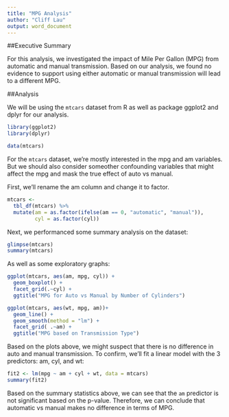 ```yaml
---
title: "MPG Analysis"
author: "Cliff Lau"
output: word_document
---
```


##Executive Summary

For this analysis, we investigated the impact of Mile Per Gallon (MPG) from automatic and manual transmission. Based on our analysis, we found no evidence to support using either automatic or manual transmission will lead to a different MPG.

##Analysis

We will be using the `mtcars` dataset from R as well as package ggplot2 and dplyr for our analysis.
```r
library(ggplot2)
library(dplyr)

data(mtcars)
```

For the `mtcars` dataset, we're mostly interested in the mpg and am variables.
But we should also consider someother confounding variables that might affect the mpg and mask the true effect of auto vs manual.

First, we'll rename the am column and change it to factor.
```r
mtcars <- 
  tbl_df(mtcars) %>%
  mutate(am = as.factor(ifelse(am == 0, "automatic", "manual")),
         cyl = as.factor(cyl))
```

Next, we performanced some summary analysis on the dataset:
```r
glimpse(mtcars)
summary(mtcars)
```

As well as some exploratory graphs:
```r
ggplot(mtcars, aes(am, mpg, cyl)) + 
  geom_boxplot() +
  facet_grid(.~cyl) +
  ggtitle("MPG for Auto vs Manual by Number of Cylinders")

ggplot(mtcars, aes(wt, mpg, am))+ 
  geom_line() +
  geom_smooth(method = "lm") +
  facet_grid( .~am) +
  ggtitle("MPG based on Transmission Type")
```

Based on the plots above, we might suspect that there is no difference in auto and manual transmission. To confirm, we'll fit a linear model with the 3 predictors: am, cyl, and wt:

```r
fit2 <- lm(mpg ~ am + cyl + wt, data = mtcars)
summary(fit2)
```

Based on the summary statistics above, we can see that the `am` predictor is not significant based on the p-value. Therefore, we can conclude that automatic vs manual makes no difference in terms of MPG.